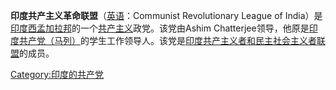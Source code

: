 '''印度共产主义革命联盟'''（[[英语|英语]]：Communist Revolutionary League of India）是[[印度|印度]][[西孟加拉邦|西孟加拉邦]]的一个[[共产主义|共产主义]]政党。该党由Ashim Chatterjee领导，他原是[[印度共产党（马列）|印度共产党（马列）]]的学生工作领导人。该党是[[印度共产主义者和民主社会主义者联盟|印度共产主义者和民主社会主义者联盟]]的成员。

[[Category:印度的共产党|Category:印度的共产党]]